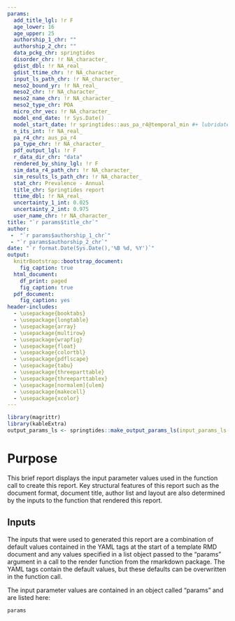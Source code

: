 ```yaml
---
params:
  add_title_lgl: !r F
  age_lower: 16
  age_upper: 25
  authorship_1_chr: ""
  authorship_2_chr: ""
  data_pckg_chr: springtides
  disorder_chr: !r NA_character_
  gdist_dbl: !r NA_real_
  gdist_ttime_chr: !r NA_character_
  input_ls_path_chr: !r NA_character_
  meso2_bound_yr: !r NA_real_
  meso2_chr: !r NA_character_
  meso2_name_chr: !r NA_character_
  meso2_type_chr: POA
  micro_chr_vec: !r NA_character_
  model_end_date: !r Sys.Date()
  model_start_date: !r springtides::aus_pa_r4@temporal_min #+ lubridate::years(2)
  n_its_int: !r NA_real_
  pa_r4_chr: aus_pa_r4
  pa_type_chr: !r NA_character_
  pdf_output_lgl: !r F
  r_data_dir_chr: "data"
  rendered_by_shiny_lgl: !r F
  sim_data_r4_path_chr: !r NA_character_
  sim_results_ls_path_chr: !r NA_character_
  stat_chr: Prevalence - Annual
  title_chr: Springtides report
  ttime_dbl: !r NA_real_
  uncertainty_1_int: 0.025
  uncertainty_2_int: 0.975
  user_name_chr: !r NA_character_
title: "`r params$title_chr`"
author: 
 -  "`r params$authorship_1_chr`"
 - "`r params$authorship_2_chr`"
date: "`r format.Date(Sys.Date(),'%B %d, %Y')`"
output:
  knitrBootstrap::bootstrap_document:
    fig_caption: true
  html_document:
    df_print: paged
    fig_caption: true
  pdf_document:
    fig_caption: yes
header-includes: 
  - \usepackage{booktabs} 
  - \usepackage{longtable} 
  - \usepackage{array} 
  - \usepackage{multirow} 
  - \usepackage{wrapfig} 
  - \usepackage{float}
  - \usepackage{colortbl} 
  - \usepackage{pdflscape} 
  - \usepackage{tabu} 
  - \usepackage{threeparttable} 
  - \usepackage{threeparttablex}
  - \usepackage[normalem]{ulem} 
  - \usepackage{makecell} 
  - \usepackage{xcolor}
---
```


```r
library(magrittr)
library(kableExtra)
output_params_ls <- springtides::make_output_params_ls(input_params_ls = params)
```

# Purpose
This brief report displays the input parameter values used in the function call to create this report. Key structural features of this report such as the document format, document title, author list and layout are also determined by the inputs to the function that rendered this report.

## Inputs
The inputs that were used to generated this report are a combination of default values contained in the YAML tags at the start of a template RMD document and any values specified in a list object passed to the "params" argument in a call to the render function from the rmarkdown package. The YAML tags contain the default values, but these defaults can be overwritten in the function call.

The input parameter values are contained in an object called "params" and are listed here:

```r
params
```

